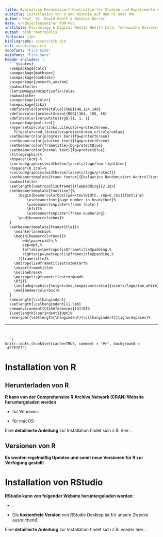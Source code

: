 ```yaml
---
title: Evaluation Randomisiert-Kontrollierter Studien und Experimente mit \textsf{R}
subtitle: Installation von R und RStudio auf dem PC oder MAC
author: Prof. Dr. David Ebert & Mathias Harrer
date: Graduiertenseminar TUM-FGZ
institute: Psychology & Digital Mental Health Care, Technische Universität München
output: binb::metropolis
fontsize: 11pt
bibliography: assets/bib.bib
csl: assets/apa.csl
monofont: "Fira Code"
mainfont: "Fira Sans"
header-includes: |
  ```{=latex}
  \usepackage{calc}
  \usepackage{mathspec}
  \usepackage{booktabs}
  \usepackage{amsmath,amsthm}
  \makeatletter
  \let\@@magyar@captionfix\relax
  \makeatother
  \usepackage{xcolor}
  \usepackage{tikz}
  \definecolor{protectBlue}{RGB}{48,124,148}
  \definecolor{protectGreen}{RGB}{161, 198, 66}
  \definecolor{verywhite}{rgb}{1, 1, 1}
  \usepackage{multicol}
  \hypersetup{colorlinks,citecolor=protectGreen,
    filecolor=red,linkcolor=protectGreen,urlcolor=blue}
  \setbeamercolor{progress bar}{fg=protectGreen}
  \setbeamercolor{alerted text}{fg=protectGreen}
  \setbeamercolor{frametitle}{bg=protectBlue}
  \setbeamercolor{normal text}{fg=protectBlue}
  \titlegraphic{%
  \hspace*{6cm}~%
  \includegraphics[width=2cm]{assets/logo/tum-lightblue}
  \hspace*{0.3cm}~%
  \includegraphics[width=2cm]{assets/logo/protect}}
  \setbeamertemplate{frame footer}{Evaluation Randomisiert-Kontrollierter Studien und Experimente mit \textsf{R}}%         <- !!SET FOOTER TITLE!!
  \makeatletter
  \setlength{\metropolis@frametitle@padding}{2.2ex}
  \setbeamertemplate{footline}{%
      \begin{beamercolorbox}[wd=\textwidth, sep=0.7ex]{footline}
          \usebeamerfont{page number in head/foot}%
          \usebeamertemplate*{frame footer}
          \hfill%
          \usebeamertemplate*{frame numbering}
      \end{beamercolorbox}%
  }
  \setbeamertemplate{frametitle}{%
    \nointerlineskip%
    \begin{beamercolorbox}[%
        wd=\paperwidth,%
        sep=0pt,%
        leftskip=\metropolis@frametitle@padding,%
        rightskip=\metropolis@frametitle@padding,%
      ]{frametitle}%
    \metropolis@frametitlestrut@start%
    \insertframetitle%
    \nolinebreak%
    \metropolis@frametitlestrut@end%
    \hfill
    \includegraphics[height=2ex,keepaspectratio]{assets/logo/tum_white}
    \end{beamercolorbox}%
  }
  \newlength{\cslhangindent}
  \setlength{\cslhangindent}{1.5em}
  \newenvironment{CSLReferences}[3][0]%
  {\setlength{\parindent}{0pt}%
  \everypar{\setlength{\hangindent}{\cslhangindent}}\ignorespaces}%
  ```
---
```


```r
knitr::opts_chunk$set(cache=TRUE, comment = "#>", background = '#F7F7F7')
```


# Installation von R

## Herunterladen von R

**R kann von der Comprehensive R Archive Network (CRAN) Website heruntergeladen werden**

- für Windows: \href{https://cran.r-project.org/bin/windows/base/}{cran.r-project.org/bin/windows/base}

- für macOS: \href{https://cran.r-project.org/bin/macosx/}{cran.r-project.org/bin/macosx}

Eine **detaillierte Anleitung** zur Installation findet sich z.B. hier: \href{http://methods-berlin.com/wp-content/uploads/Installation.html}{Methodengruppe Berlin}.


## Versionen von R {.t}

**Es werden regelmäßig Updates und somit neue Versionen für R zur Verfügung gestellt**

\metroset{block=fill} 
\begin{exampleblock}{Cave: Veraltete Versionen von R}
  Sollte die Version von \textsf{R} zu veraltet sein, kann es dazu kommen, dass bestimmte Dinge nicht mehr (wie intendiert) funktionieren. R sollte deshalb ca. einmal im Jahr upgedatet werden, indem man die Software neu installiert.
\end{exampleblock}



# Installation von RStudio

\metroset{block=fill} 
\begin{block}{Cave: R als Vorbedingung}
  Um RStudio nutzen zu können, muss R bereits vorinstalliert sein.
\end{block}

**RStudio kann von folgender Website heruntergeladen werden:**

- \href{https://www.rstudio.com/products/rstudio/download/}{rstudio.com/products/rstudio/download}.

- Die **kostenfreie Version** von RStudio Desktop ist für unsere Zwecke ausreichend.

Eine **detaillierte Anleitung** zur Installation findet sich z.B. wieder hier: \href{http://methods-berlin.com/wp-content/uploads/Installation.html}{Methodengruppe Berlin}.





